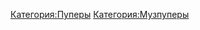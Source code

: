  {{Инфобокс для пуперов
|title2=Hegys
|другие_ники=
|image3=[[Файл:Marat.jpg|thumb]]Hegys
|caption3=
|сферы_творчества=RYTP, RYTPMV
|год_начала=2016
|image4=
|caption4=
|имя_фамилия=Марат
|дата_рождения=
|место_проживания=Татарстан
|ссылки=
[https://www.youtube.com/channel/UCesJXBOsEuaLTUPxo1j939Q канал]

}}
[[Категория:Пуперы]]
[[Категория:Музпуперы]]